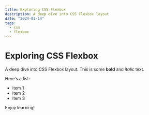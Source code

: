 ```yaml
---
title: Exploring CSS Flexbox
description: A deep dive into CSS Flexbox layout
date: "2024-01-14"
tags:
  - css
  - flexbox
---
```

# Exploring CSS Flexbox

A deep dive into CSS Flexbox layout. This is some **bold** and _italic_ text. 

Here's a list:
- Item 1
- Item 2
- Item 3

Enjoy learning!
